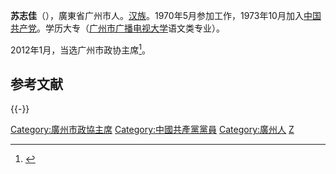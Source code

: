 '''苏志佳'''（{{bd|1953年|7月|catIdx=Su蘇}}），廣東省广州市人。[[汉族|汉族]]。1970年5月参加工作，1973年10月加入[[中国共产党|中国共产党]]。学历大专（[[广州市广播电视大学|广州市广播电视大学]]语文类专业）。

2012年1月，当选广州市政协主席<ref>{{cite web|url=http://renshi.people.com.cn/GB/16800213.html|title=苏志佳出任广州市政协党组书记|publisher=中国共产党新闻网|accessdate=2017-01-07}}</ref>。

==参考文献==
{{reflist}}

{{-}}
{{start box}}
{{s-par|prc-lcppcc}}
{{s-before|[[林元和|林元和]]}}
{{s-title|[[中国人民政治协商会议广州市委员会|中国人民政治协商会议广州市委员会]]主席|2012年1月－2017年1月}}
{{s-after|[[刘悦伦|刘悦伦]]}}
{{end box}}

{{中华人民共和国广东省广州市正职领导人}}

{{DEFAULTSORT:Su蘇}}
[[Category:廣州市政協主席|Category:廣州市政協主席]]
[[Category:中國共產黨黨員|Category:中國共產黨黨員]]
[[Category:廣州人|Category:廣州人]]
[[Category:苏姓|Z]]